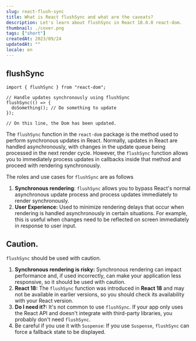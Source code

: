 ```yaml
---
slug: react-flush-sync
title: What is React flushSync and what are the caveats?
description: Let's learn about flushSync in React 18.0.0 react-dom.
thumbnail: ./cover.png
tags: ["short"]
createdAt: 2023/09/24
updatedAt: ""
locale: en
---
```


## flushSync

```tsx
import { flushSync } from "react-dom";

// Handle updates synchronously using flushSync
flushSync(() => {
  doSomething(); // Do something to update
});

// On this line, the Dom has been updated.
```

The `flushSync` function in the `react-dom` package is the method used to perform synchronous updates in React. Normally, updates in React are handled asynchronously, with changes in the update queue being processed in the next render cycle. However, the `flushSync` function allows you to immediately process updates in callbacks inside that method and proceed with rendering synchronously.

The roles and use cases for `flushSync` are as follows

1. **Synchronous rendering**: `flushSync` allows you to bypass React's normal asynchronous update process and process updates immediately to render synchronously.
2. **User Experience:** Used to minimize rendering delays that occur when rendering is handled asynchronously in certain situations. For example, this is useful when changes need to be reflected on screen immediately in response to user input.

## Caution.

`flushSync` should be used with caution.

1. **Synchronous rendering is risky:** Synchronous rendering can impact performance and, if used incorrectly, can make your application less responsive, so it should be used with caution.
2. **React 18:** The `flushSync` function was introduced in **React 18** and may not be available in earlier versions, so you should check its availability with your React version.
3. **Do I need it?:** It's not common to use `flushSync`. If your app only uses the React API and doesn't integrate with third-party libraries, you probably don't need `flushSync`.
4. Be careful if you use it with `Suspense`: If you use `Suspense`, `flushSync` can force a fallback state to be displayed.
